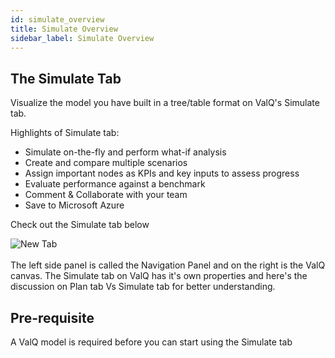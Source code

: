 ```yaml
---
id: simulate_overview
title: Simulate Overview
sidebar_label: Simulate Overview
---
```


## The Simulate Tab

Visualize the model you have built in a tree/table format on ValQ's Simulate tab.

Highlights of Simulate tab:
 - Simulate on-the-fly and perform what-if analysis
 - Create and compare multiple scenarios
 - Assign important nodes as KPIs and key inputs to assess progress
 - Evaluate performance against a benchmark 
 - Comment & Collaborate with your team
 - Save to Microsoft Azure  

Check out the Simulate tab below 

<div style={{textAlign: 'center'}}>
  <Zoom>
<img alt="New Tab" src={useBaseUrl('/doc-images/simulate_tab/sim_overview.png')} />
  </Zoom>
</div> <br />

<div style={{textAlign: 'justify'}}>
The left side panel is called the Navigation Panel and on the right is the ValQ canvas.
The Simulate tab on ValQ has it's own properties and here's the discussion on <Link to={useBaseUrl('docs/planning/plan_overview#whats-the-difference-between-the-plan--simulate-tabs')}>Plan tab Vs Simulate tab</Link> for better understanding.
</div>

## Pre-requisite

A ValQ model is required before you can start using the Simulate tab




